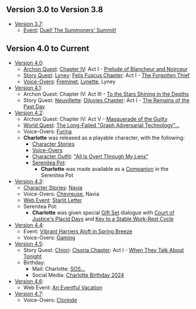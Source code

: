 {{Stub|Add in-game mentions in Furnishings, quests, and descriptions, if they exist. Add video references, such as Teasers, Trailers, Collected Miscellany and also (potentially) all Web Event appearances, Comic/Shorts appearances. External media in which a character only briefly appears but doesn't actually have anything of substance in it (e.g., the majority of Character Shorts, cameos in other characters' Character Demos) should not be added.}}
{{Lore History Intro}}

==Version 3.0 to Version 3.8==

* [[Version 3.7]]:
** [[Event]]: [[Duel! The Summoners' Summit!]]

==Version 4.0 to Current==

* [[Version 4.0]]:
** [[Archon Quest]]: [[Chapter IV]]: Act I - [[Prelude of Blancheur and Noirceur]]
** [[Story Quest]]: [[Lyney]]: [[Felis Fuscus Chapter]]: Act I - [[The Forgotten Thief]]
** [[Charlotte/Lore#Character_Mentions|Voice-Overs]]: [[Freminet]], [[Lynette]], Lyney
* [[Version 4.1]]:
** Archon Quest: Chapter IV: Act III - [[To the Stars Shining in the Depths]]
** Story Quest: [[Neuvillette]]: [[Diluvies Chapter]]: Act I - [[The Remains of the Past Day]]
* [[Version 4.2]]:
** Archon Quest: Chapter IV: Act V - [[Masquerade of the Guilty]]
** [[World Quest]]: [[The Long-Failed "Graph Adversarial Technology"...]]
** Voice-Overs: [[Furina]]
** '''Charlotte''' was released as a playable character, with the following:
*** [[Charlotte/Lore|Character Stories]]
*** [[Charlotte/Voice-Overs|Voice-Overs]]
*** [[Character Outfit]]: [["All Is Overt Through My Lens"]]
*** [[Serenitea Pot]]:
**** '''Charlotte''' was made available as a [[Charlotte/Companion|Companion]] in the Serenitea Pot
* [[Version 4.3]]:
** [[Charlotte/Lore#Character_Mentions|Character Stories]]: [[Navia]]
** Voice-Overs: [[Chevreuse]], Navia
** [[Web Event]]: [[Starlit Letter]]
** Serenitea Pot:
*** '''Charlotte''' was given special [[Furnishing_Set#Gift_Sets|Gift Set]] dialogue with [[Court of Justice's Placid Days]] and [[Key to a Stable Work-Rest Cycle]]
* [[Version 4.4]]:
** Event: [[Vibrant Harriers Aloft in Spring Breeze]]
** Voice-Overs: [[Gaming]]
* [[Version 4.5]]:
** Story Quest: [[Chiori]]: [[Cisoria Chapter]]: Act I - [[When They Talk About Tonight]]
** Birthday:
*** Mail: Charlotte: [[Mail/SOS..._(2024-04-10)|SOS...]]
*** Social Media: [[Charlotte/Gallery|Charlotte Birthday 2024]]
* [[Version 4.6]]:
** Web Event: [[An Eventful Vacation]]
* [[Version 4.7]]:
** Voice-Overs: [[Clorinde]]
